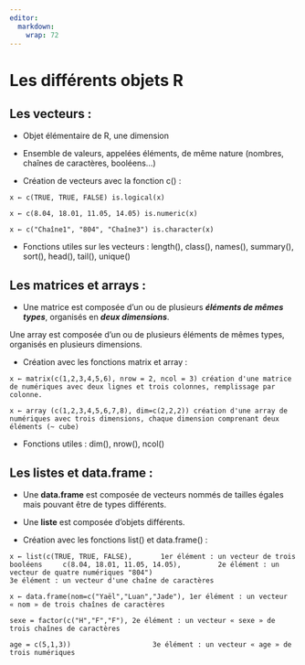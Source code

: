 ```yaml
---
editor: 
  markdown: 
    wrap: 72
---
```


# Les différents objets R {.backgroundTitre}

## Les vecteurs :

-   Objet élémentaire de R, une dimension

-   Ensemble de valeurs, appelées éléments, de même nature (nombres,
    chaînes de caractères, booléens…)

-   Création de vecteurs avec la fonction c() :

`x ← c(TRUE, TRUE, FALSE) is.logical(x)`

`x ← c(8.04, 18.01, 11.05, 14.05) is.numeric(x)`

`x ← c("Chaîne1", "804", "Chaîne3") is.character(x)`

-   Fonctions utiles sur les vecteurs : length(), class(), names(),
    summary(), sort(), head(), tail(), unique()

## Les matrices et arrays :

-   Une matrice est composée d'un ou de plusieurs ***éléments de mêmes
    types***, organisés en ***deux dimensions***.

Une array est composée d'un ou de plusieurs éléments de mêmes types,
organisés en plusieurs dimensions.

-   Création avec les fonctions matrix et array :

`x ← matrix(c(1,2,3,4,5,6), nrow = 2, ncol = 3) création d'une matrice de numériques avec deux lignes et trois colonnes, remplissage par colonne.`

`x ← array (c(1,2,3,4,5,6,7,8), dim=c(2,2,2)) création d'une array de numériques avec trois dimensions, chaque dimension comprenant deux éléments (~ cube)`

-   Fonctions utiles : dim(), nrow(), ncol()

## Les listes et data.frame :

-   Une **data.frame** est composée de vecteurs nommés de tailles égales
    mais pouvant être de types différents.

-   Une **liste** est composée d'objets différents.

-   Création avec les fonctions list() et data.frame() :

`x ← list(c(TRUE, TRUE, FALSE),       1er élément : un vecteur de trois booléens     c(8.04, 18.01, 11.05, 14.05),         2e élément : un vecteur de quatre numériques "804")                                            3e élément : un vecteur d'une chaîne de caractères`

`x ← data.frame(nom=c("Yaël","Luan","Jade"), 1er élément : un vecteur « nom » de trois chaînes de caractères`

`sexe = factor(c("H","F","F"), 2e élément : un vecteur « sexe » de trois chaînes de caractères`

`age = c(5,1,3))                    3e élément : un vecteur « age » de trois numériques`
